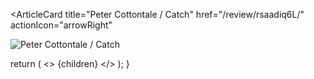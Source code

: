 <ArticleCard
  title="Peter Cottontale / Catch"
  href="/review/rsaadiq6L/"
  actionIcon="arrowRight"
>

![Peter Cottontale / Catch](../../images/cd/rsaadiq6L.jpg)

</ArticleCard>

  return (
    <>
      {children}
    </>
  );
}
